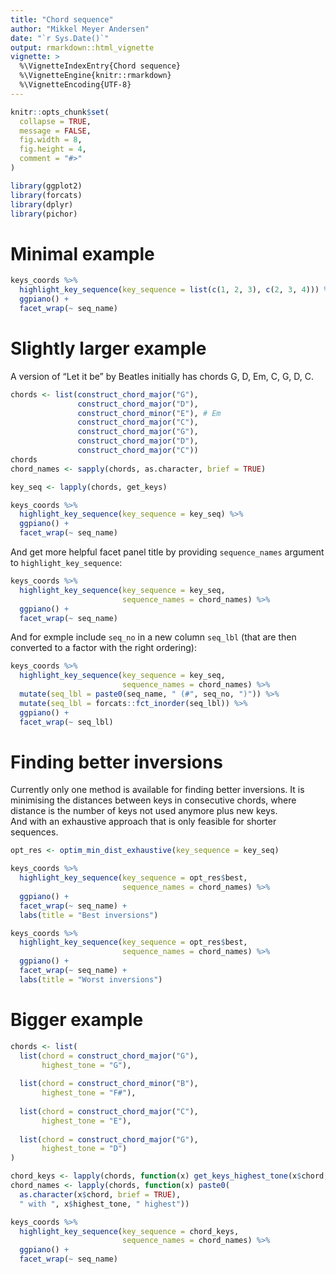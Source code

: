 ```yaml
---
title: "Chord sequence"
author: "Mikkel Meyer Andersen"
date: "`r Sys.Date()`"
output: rmarkdown::html_vignette
vignette: >
  %\VignetteIndexEntry{Chord sequence}
  %\VignetteEngine{knitr::rmarkdown}
  %\VignetteEncoding{UTF-8}
---
```


```r
knitr::opts_chunk$set(
  collapse = TRUE,
  message = FALSE,
  fig.width = 8,
  fig.height = 4,
  comment = "#>"
)
```

```r
library(ggplot2)
library(forcats)
library(dplyr)
library(pichor)
```

# Minimal example

```r
keys_coords %>% 
  highlight_key_sequence(key_sequence = list(c(1, 2, 3), c(2, 3, 4))) %>% 
  ggpiano() + 
  facet_wrap(~ seq_name)
```

# Slightly larger example

A version of "Let it be" by Beatles initially has chords G, D, Em, C, G, D, C.

```r
chords <- list(construct_chord_major("G"),
               construct_chord_major("D"),
               construct_chord_minor("E"), # Em
               construct_chord_major("C"),
               construct_chord_major("G"),
               construct_chord_major("D"),
               construct_chord_major("C"))
chords
chord_names <- sapply(chords, as.character, brief = TRUE)
```

```r
key_seq <- lapply(chords, get_keys)
```

```r
keys_coords %>% 
  highlight_key_sequence(key_sequence = key_seq) %>% 
  ggpiano() + 
  facet_wrap(~ seq_name)
```

And get more helpful facet panel title by providing `sequence_names` argument to `highlight_key_sequence`:

```r
keys_coords %>% 
  highlight_key_sequence(key_sequence = key_seq,
                         sequence_names = chord_names) %>% 
  ggpiano() + 
  facet_wrap(~ seq_name)
```

And for exmple include `seq_no` in a new column `seq_lbl` (that are then converted to a factor with the right ordering):

```r
keys_coords %>% 
  highlight_key_sequence(key_sequence = key_seq,
                         sequence_names = chord_names) %>% 
  mutate(seq_lbl = paste0(seq_name, " (#", seq_no, ")")) %>% 
  mutate(seq_lbl = forcats::fct_inorder(seq_lbl)) %>% 
  ggpiano() + 
  facet_wrap(~ seq_lbl)
```


# Finding better inversions

Currently only one method is available for finding better inversions. 
It is minimising the distances between keys in consecutive chords, where 
distance is the number of keys not used anymore plus new keys.  
And with an exhaustive approach that is only feasible for shorter sequences. 

```r
opt_res <- optim_min_dist_exhaustive(key_sequence = key_seq)
```

```r
keys_coords %>% 
  highlight_key_sequence(key_sequence = opt_res$best,
                         sequence_names = chord_names) %>% 
  ggpiano() + 
  facet_wrap(~ seq_name) +
  labs(title = "Best inversions")
```

```r
keys_coords %>% 
  highlight_key_sequence(key_sequence = opt_res$best,
                         sequence_names = chord_names) %>% 
  ggpiano() + 
  facet_wrap(~ seq_name) +
  labs(title = "Worst inversions")
```



# Bigger example

```r
chords <- list(
  list(chord = construct_chord_major("G"), 
       highest_tone = "G"),
  
  list(chord = construct_chord_minor("B"), 
       highest_tone = "F#"),
  
  list(chord = construct_chord_major("C"), 
       highest_tone = "E"),
  
  list(chord = construct_chord_major("G"), 
       highest_tone = "D")
)
```

```r
chord_keys <- lapply(chords, function(x) get_keys_highest_tone(x$chord, x$highest_tone))
chord_names <- lapply(chords, function(x) paste0(
  as.character(x$chord, brief = TRUE), 
  " with ", x$highest_tone, " highest"))

keys_coords %>% 
  highlight_key_sequence(key_sequence = chord_keys,
                         sequence_names = chord_names) %>% 
  ggpiano() + 
  facet_wrap(~ seq_name)
```
